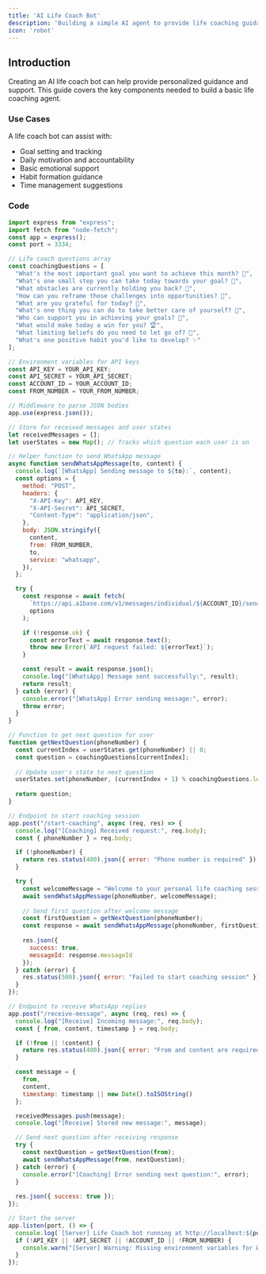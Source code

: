 ```yaml
---
title: 'AI Life Coach Bot'
description: 'Building a simple AI agent to provide life coaching guidance'
icon: 'robot'
---
```


## Introduction

Creating an AI life coach bot can help provide personalized guidance and support. This guide covers the key components needed to build a basic life coaching agent.

### Use Cases

A life coach bot can assist with:

- Goal setting and tracking
- Daily motivation and accountability 
- Basic emotional support
- Habit formation guidance
- Time management suggestions


### Code


```javascript
import express from "express";
import fetch from "node-fetch";
const app = express();
const port = 3334;

// Life coach questions array
const coachingQuestions = [
  "What's the most important goal you want to achieve this month? 🎯",
  "What's one small step you can take today towards your goal? 👣",
  "What obstacles are currently holding you back? 🚧",
  "How can you reframe those challenges into opportunities? 🔄",
  "What are you grateful for today? 🙏",
  "What's one thing you can do to take better care of yourself? 💝",
  "Who can support you in achieving your goals? 🤝",
  "What would make today a win for you? 🏆",
  "What limiting beliefs do you need to let go of? 🦋",
  "What's one positive habit you'd like to develop? ✨"
];

// Environment variables for API keys
const API_KEY = YOUR_API_KEY;
const API_SECRET = YOUR_API_SECRET;
const ACCOUNT_ID = YOUR_ACCOUNT_ID;
const FROM_NUMBER = YOUR_FROM_NUMBER;

// Middleware to parse JSON bodies
app.use(express.json());

// Store for received messages and user states
let receivedMessages = [];
let userStates = new Map(); // Tracks which question each user is on

// Helper function to send WhatsApp message
async function sendWhatsAppMessage(to, content) {
  console.log(`[WhatsApp] Sending message to ${to}:`, content);
  const options = {
    method: "POST",
    headers: {
      "X-API-Key": API_KEY,
      "X-API-Secret": API_SECRET,
      "Content-Type": "application/json",
    },
    body: JSON.stringify({
      content,
      from: FROM_NUMBER,
      to,
      service: "whatsapp",
    }),
  };

  try {
    const response = await fetch(
      `https://api.a1base.com/v1/messages/individual/${ACCOUNT_ID}/send`,
      options
    );

    if (!response.ok) {
      const errorText = await response.text();
      throw new Error(`API request failed: ${errorText}`);
    }

    const result = await response.json();
    console.log("[WhatsApp] Message sent successfully:", result);
    return result;
  } catch (error) {
    console.error("[WhatsApp] Error sending message:", error);
    throw error;
  }
}

// Function to get next question for user
function getNextQuestion(phoneNumber) {
  const currentIndex = userStates.get(phoneNumber) || 0;
  const question = coachingQuestions[currentIndex];
  
  // Update user's state to next question
  userStates.set(phoneNumber, (currentIndex + 1) % coachingQuestions.length);
  
  return question;
}

// Endpoint to start coaching session
app.post("/start-coaching", async (req, res) => {
  console.log("[Coaching] Received request:", req.body);
  const { phoneNumber } = req.body;

  if (!phoneNumber) {
    return res.status(400).json({ error: "Phone number is required" });
  }

  try {
    const welcomeMessage = "Welcome to your personal life coaching session! 🌟 Let's begin our journey together.";
    await sendWhatsAppMessage(phoneNumber, welcomeMessage);
    
    // Send first question after welcome message
    const firstQuestion = getNextQuestion(phoneNumber);
    const response = await sendWhatsAppMessage(phoneNumber, firstQuestion);
    
    res.json({
      success: true,
      messageId: response.messageId
    });
  } catch (error) {
    res.status(500).json({ error: "Failed to start coaching session" });
  }
});

// Endpoint to receive WhatsApp replies
app.post("/receive-message", async (req, res) => {
  console.log("[Receive] Incoming message:", req.body);
  const { from, content, timestamp } = req.body;

  if (!from || !content) {
    return res.status(400).json({ error: "From and content are required" });
  }

  const message = {
    from,
    content,
    timestamp: timestamp || new Date().toISOString()
  };

  receivedMessages.push(message);
  console.log("[Receive] Stored new message:", message);

  // Send next question after receiving response
  try {
    const nextQuestion = getNextQuestion(from);
    await sendWhatsAppMessage(from, nextQuestion);
  } catch (error) {
    console.error("[Coaching] Error sending next question:", error);
  }
  
  res.json({ success: true });
});

// Start the server
app.listen(port, () => {
  console.log(`[Server] Life Coach bot running at http://localhost:${port}`);
  if (!API_KEY || !API_SECRET || !ACCOUNT_ID || !FROM_NUMBER) {
    console.warn("[Server] Warning: Missing environment variables for WhatsApp integration");
  }
});
```